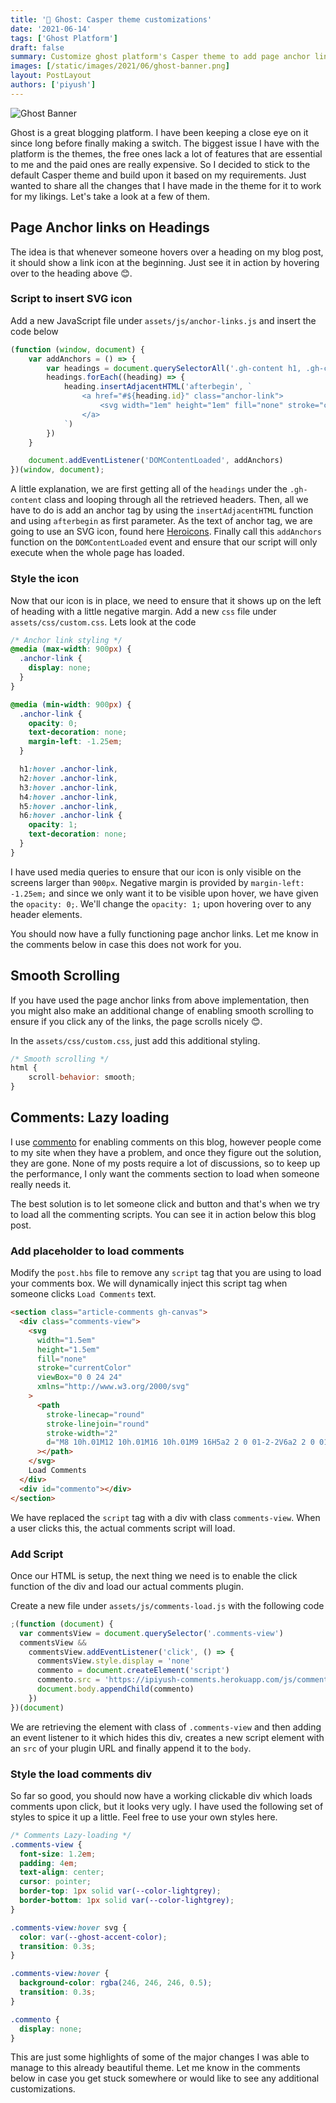 ```yaml
---
title: '👻 Ghost: Casper theme customizations'
date: '2021-06-14'
tags: ['Ghost Platform']
draft: false
summary: Customize ghost platform's Casper theme to add page anchor links, smooth scrolling, lazy loading of comments plugin to improve overall performance.
images: [/static/images/2021/06/ghost-banner.png]
layout: PostLayout
authors: ['piyush']
---
```


![Ghost Banner](/static/images/2021/06/ghost-banner.png)

<TOCInline toc={props.toc} asDisclosure toHeading={3} />

Ghost is a great blogging platform. I have been keeping a close eye on it since long before finally making a switch. The biggest issue I have with the platform is the themes, the free ones lack a lot of features that are essential to me and the paid ones are really expensive.
So I decided to stick to the default Casper theme and build upon it based on my requirements. Just wanted to share all the changes that I have made in the theme for it to work for my likings. Let's take a look at a few of them.

## Page Anchor links on Headings

The idea is that whenever someone hovers over a heading on my blog post, it should show a link icon at the beginning. Just see it in action by hovering over to the heading above 😊.

### Script to insert SVG icon

Add a new JavaScript file under `assets/js/anchor-links.js` and insert the code below

```JavaScript
(function (window, document) {
    var addAnchors = () => {
        var headings = document.querySelectorAll('.gh-content h1, .gh-content h2, .gh-content h3, .gh-content h4, .gh-content h5, .gh-content h6')
        headings.forEach((heading) => {
            heading.insertAdjacentHTML('afterbegin', `
                <a href="#${heading.id}" class="anchor-link">
                    <svg width="1em" height="1em" fill="none" stroke="currentColor" viewBox="0 0 24 24" xmlns="http://www.w3.org/2000/svg"><path stroke-linecap="round" stroke-linejoin="round" stroke-width="2" d="M13.828 10.172a4 4 0 00-5.656 0l-4 4a4 4 0 105.656 5.656l1.102-1.101m-.758-4.899a4 4 0 005.656 0l4-4a4 4 0 00-5.656-5.656l-1.1 1.1"></path></svg>
                </a>
            `)
        })
    }

    document.addEventListener('DOMContentLoaded', addAnchors)
})(window, document);
```

A little explanation, we are first getting all of the `headings` under the `.gh-content` class and looping through all the retrieved headers. Then, all we have to do is add an anchor tag by using the `insertAdjacentHTML` function and using `afterbegin` as first parameter. As the text of anchor tag, we are going to use an SVG icon, found here [Heroicons](https://heroicons.dev/?query=link).
Finally call this `addAnchors` function on the `DOMContentLoaded` event and ensure that our script will only execute when the whole page has loaded.

### Style the icon

Now that our icon is in place, we need to ensure that it shows up on the left of heading with a little negative margin. Add a new `css` file under `assets/css/custom.css`. Lets look at the code

```css
/* Anchor link styling */
@media (max-width: 900px) {
  .anchor-link {
    display: none;
  }
}

@media (min-width: 900px) {
  .anchor-link {
    opacity: 0;
    text-decoration: none;
    margin-left: -1.25em;
  }

  h1:hover .anchor-link,
  h2:hover .anchor-link,
  h3:hover .anchor-link,
  h4:hover .anchor-link,
  h5:hover .anchor-link,
  h6:hover .anchor-link {
    opacity: 1;
    text-decoration: none;
  }
}
```

I have used media queries to ensure that our icon is only visible on the screens larger than `900px`. Negative margin is provided by `margin-left: -1.25em;` and since we only want it to be visible upon hover, we have given the `opacity: 0;`. We'll change the `opacity: 1;` upon hovering over to any header elements.

You should now have a fully functioning page anchor links. Let me know in the comments below in case this does not work for you.

## Smooth Scrolling

If you have used the page anchor links from above implementation, then you might also make an additional change of enabling smooth scrolling to ensure if you click any of the links, the page scrolls nicely 😊.

In the `assets/css/custom.css`, just add this additional styling.

```javascript
/* Smooth scrolling */
html {
    scroll-behavior: smooth;
}
```

## Comments: Lazy loading

I use [commento](https://commento.io/) for enabling comments on this blog, however people come to my site when they have a problem, and once they figure out the solution, they are gone. None of my posts require a lot of discussions, so to keep up the performance, I only want the comments section to load when someone really needs it.

The best solution is to let someone click and button and that's when we try to load all the commenting scripts. You can see it in action below this blog post.

### Add placeholder to load comments

Modify the `post.hbs` file to remove any `script` tag that you are using to load your comments box. We will dynamically inject this script tag when someone clicks `Load Comments` text.

```html
<section class="article-comments gh-canvas">
  <div class="comments-view">
    <svg
      width="1.5em"
      height="1.5em"
      fill="none"
      stroke="currentColor"
      viewBox="0 0 24 24"
      xmlns="http://www.w3.org/2000/svg"
    >
      <path
        stroke-linecap="round"
        stroke-linejoin="round"
        stroke-width="2"
        d="M8 10h.01M12 10h.01M16 10h.01M9 16H5a2 2 0 01-2-2V6a2 2 0 012-2h14a2 2 0 012 2v8a2 2 0 01-2 2h-5l-5 5v-5z"
      ></path>
    </svg>
    Load Comments
  </div>
  <div id="commento"></div>
</section>
```

We have replaced the `script` tag with a div with class `comments-view`. When a user clicks this, the actual comments script will load.

### Add Script

Once our HTML is setup, the next thing we need is to enable the click function of the div and load our actual comments plugin.

Create a new file under `assets/js/comments-load.js` with the following code

```javascript
;(function (document) {
  var commentsView = document.querySelector('.comments-view')
  commentsView &&
    commentsView.addEventListener('click', () => {
      commentsView.style.display = 'none'
      commento = document.createElement('script')
      commento.src = 'https://ipiyush-comments.herokuapp.com/js/commento.js'
      document.body.appendChild(commento)
    })
})(document)
```

We are retrieving the element with class of `.comments-view` and then adding an event listener to it which hides this div, creates a new script element with an `src` of your plugin URL and finally append it to the `body`.

### Style the load comments div

So far so good, you should now have a working clickable div which loads comments upon click, but it looks very ugly. I have used the following set of styles to spice it up a little. Feel free to use your own styles here.

```css
/* Comments Lazy-loading */
.comments-view {
  font-size: 1.2em;
  padding: 4em;
  text-align: center;
  cursor: pointer;
  border-top: 1px solid var(--color-lightgrey);
  border-bottom: 1px solid var(--color-lightgrey);
}

.comments-view:hover svg {
  color: var(--ghost-accent-color);
  transition: 0.3s;
}

.comments-view:hover {
  background-color: rgba(246, 246, 246, 0.5);
  transition: 0.3s;
}

.commento {
  display: none;
}
```

This are just some highlights of some of the major changes I was able to manage to this already beautiful theme. Let me know in the comments below in case you get stuck somewhere or would like to see any additional customizations.
